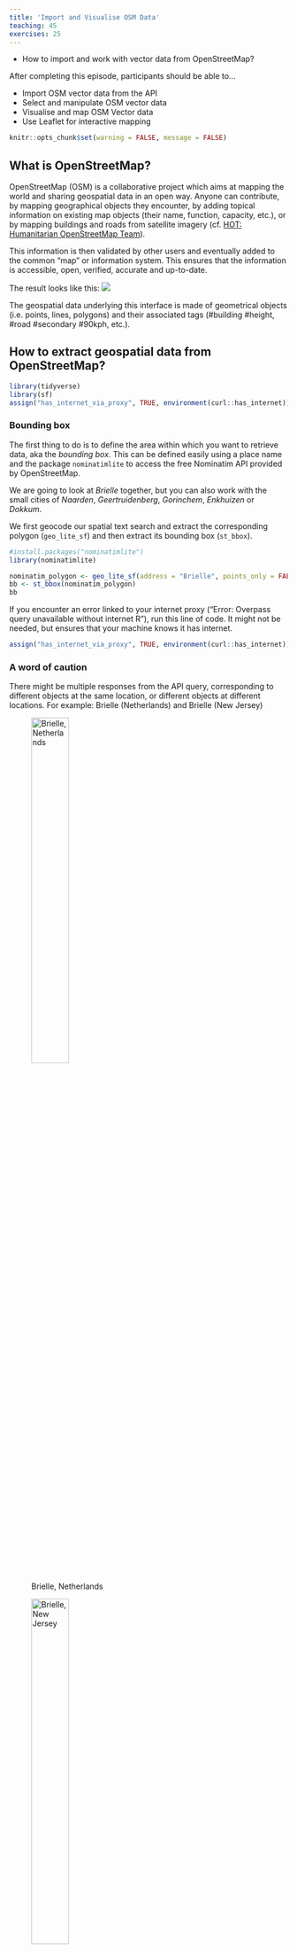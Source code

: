 ```yaml
---
title: 'Import and Visualise OSM Data'
teaching: 45
exercises: 25
---
```


:::::::::::::::::::::::::::::::::::::: questions 

- How to import and work with vector data from OpenStreetMap?

::::::::::::::::::::::::::::::::::::::::::::::::

::::::::::::::::::::::::::::::::::::: objectives

After completing this episode, participants should be able to…

- Import OSM vector data from the API
- Select and manipulate OSM vector data
- Visualise and map OSM Vector data
- Use Leaflet for interactive mapping

::::::::::::::::::::::::::::::::::::::::::::::::

```r
knitr::opts_chunk$set(warning = FALSE, message = FALSE) 
```

## What is OpenStreetMap?

OpenStreetMap (OSM) is a collaborative project which aims at mapping the world and sharing geospatial data in an open way. Anyone can contribute, by mapping geographical objects they encounter, by adding topical information on existing map objects (their name, function, capacity, etc.), or by mapping buildings and roads from satellite imagery (cf. [HOT: Humanitarian OpenStreetMap Team](https://www.hotosm.org/)).

This information is then validated by other users and eventually added to the common "map" or information system. This ensures that the information is accessible, open, verified, accurate and up-to-date.

The result looks like this:
![](fig/OSM1.png)

The geospatial data underlying this interface is made of geometrical objects (i.e. points, lines, polygons) and their associated tags (#building #height, #road #secondary #90kph, etc.).

## How to extract geospatial data from OpenStreetMap?

```r
library(tidyverse)
library(sf)
assign("has_internet_via_proxy", TRUE, environment(curl::has_internet))

```


### Bounding box

The first thing to do is to define the area within which you want to retrieve data, aka the *bounding box*. This can be defined easily using a place name and the package `nominatimlite` to access the free Nominatim API provided by OpenStreetMap. 

We are going to look at *Brielle* together, but you can also work with the small cities of *Naarden*, *Geertruidenberg*, *Gorinchem*, *Enkhuizen* or *Dokkum*.





We first geocode our spatial text search and extract the corresponding polygon (`geo_lite_sf`) and then extract its bounding box (`st_bbox`).

```r
#install.packages("nominatimlite")
library(nominatimlite)

nominatim_polygon <- geo_lite_sf(address = "Brielle", points_only = FALSE)
bb <- st_bbox(nominatim_polygon)
bb
```

::::::::::::::::::::::::::::::::::::: callout

If you encounter an error linked to your internet proxy ("Error: Overpass query unavailable without internet R"), run this line of code. It might not be needed, but ensures that your machine knows it has internet.

```r
assign("has_internet_via_proxy", TRUE, environment(curl::has_internet))
```

::::::::::::::::::::::::::::::::::::::::::::::::


### A word of caution

There might be multiple responses from the API query, corresponding to different objects at the same location, or different objects at different locations.
For example: Brielle (Netherlands) and Brielle (New Jersey)

![Brielle, Netherlands](fig/Brielle_NL.jpeg){width=40%}

![Brielle, New Jersey](fig/Brielle_NJ.jpeg "Brielle, New Jersey"){width=40%}

By default, `geo_lite_sf()` from the `nominatimlite` package returns the first item. This means that regardless of the number of returned locations with the given name, the function will return a bounding box and it might be that we are not looking for the first item. We should therefore try to be as unambiguous as possible by adding a country code or district name.

```r
nominatim_polygon <- geo_lite_sf(address = "Brielle, NL", points_only = FALSE)
bb <- st_bbox(nominatim_polygon)
bb
```



:::::::::::::::::::::::::::::::::::::::::::::::::::::::::::::::::::: instructor

If this does not work for some reason, the `nominatim_polygon` can be found in the data folder: "episodes/data/boundingboxBrielle.shp".

::::::::::::::::::::::::::::::::::::::::::::::::::::::::::::::::::::::::::::::::



## Extracting features

A [feature](https://wiki.openstreetmap.org/wiki/Map_features) in the OSM language is a category or tag of a geospatial object. Features are described by general keys (e.g. "building", "boundary", "landuse", "highway"), themselves decomposed into sub-categories (values) such as "farm", "hotel" or "house" for `buildings`, "motorway", "secondary" and "residential" for `highway`. This determines how they are represented on the map.


### Searching documentation

Let's say we want to download data from OpenStreetMap and we know there is a package for it named `osmdata`, but we don't know which function to use and what arguments are needed. Where should we start?

Let's check the documentation [online](https://docs.ropensci.org/osmdata/):

![The OSMdata Documentation page](fig/osmdata.png){width=80%}

It appears that there is a function to extract features, using the Overpass API. This function is `opq()` (for OverPassQuery) which, in combination with `add_osm_feature()`, seems to do the job. However, it might not be crystal clear how to apply it to our case. Let's click on the function name in the documentation to find out more.

![The Overpass Query Documentation page](fig/opq.png){width=80%}



On this page we can read about the arguments needed for each function: a bounding box for `opq()` and some `key` and `value` for `add_osm_feature()`. Thanks to the examples provided, we can assume that these keys and values correspond to different levels of tags from the OSM classification. In our case, we will keep it at the first level of classification, with "buildings" as `key`, and no value. We also see from the examples that another function is needed when working with the `sf` package: `osmdata_sf()`. This ensures that the type of object is suited for `sf`. With these tips and examples, we can write our feature extraction function as follows:


```r
#install.packages("osmdata")
library(osmdata)


x <- opq(bbox = bb) %>%
   add_osm_feature(key = 'building') %>%
   osmdata_sf()
```



### Structure of objects

What is this `x` object made of? It is a data frame of all the buildings contained in the bounding box, which gives us their OSM id, their geometry and a range of attributes, such as their name, building material, building date, etc. The completion level of this data frame depends on user contributions and open resources. Here, for instance, the national [BAG](https://data.overheid.nl/dataset/10491-bag) dataset was used and it is quite complete, but that is different in other countries.



```r
str(x$osm_polygons)
```



## Mapping 


Let's map the building age of post-1900 Brielle buildings.


### Projections

First, we are going to select the polygons and reproject them with the Amersfoort/RD New projection, suited for maps centred on the Netherlands. This code for this projection is: 28992.

```r
buildings <- x$osm_polygons %>%
  st_transform(.,crs=28992)
```

:::::::::::::::::::::::::::::::::::::::::::::::::::::::::::::::::::: instructor

If this does not work for some reason, the `buildings` can be found in the data folder: "episodes/data/dataBrielle.shp".

::::::::::::::::::::::::::::::::::::::::::::::::::::::::::::::::::::::::::::::::



### Visualisation

Then we create a new variable using the threshold at 1900. Every date before 1900 will be recoded as `1900`, so that buildings older than 1900 will be represented with the same shade.

Then we use the `ggplot()` function to visualise the buildings by age. The specific function to represent information as a map is `geom_sf()`. The rest works like other graphs and visualisation, with `aes()` for the aesthetics.

```r
start_date <- as.numeric(buildings$start_date)
buildings$build_date <- if_else(start_date < 1900, 1900, start_date)

 ggplot(data = buildings) +
   geom_sf(aes(fill = build_date, colour=build_date))  +
   scale_fill_viridis_c(option = "viridis")+
   scale_colour_viridis_c(option = "viridis")
```

So this reveals the historical centre of Brielle (or the city you chose) and the various urban extensions through time.
Anything odd? What? Around the centre? Why these limits / isolated points?



::::::::::::::::::::::::::::::::::::: challenge 



::::::::::::::::::::::::::::::::::::: challenge 

## Challenge: import an interactive basemap layer under the buildings with 'Leaflet' (20min)

Leaflet is a ["open-source JavaScript library for mobile-friendly interactive maps"](https://leafletjs.com/). Within R, the `leaflet` package allows you to build such interactive maps. As with `ggplot2`, you build a map with a collection of layers. In this case, you will have the leaflet basemap, some tiles, and shapes on top (such as markers, polygons, etc.). 

- Check out the [leaflet package documentation](https://rstudio.github.io/leaflet/) and [GDCU cheatsheet]().
- Plot a basemap in Leaflet and try different tiles in the [basemap documentation](https://rstudio.github.io/leaflet/basemaps.html)
- Transform the buildings into WGS84 projection and add them to the basemap layer with the `addPolygons()` function.
- Have the `fillColor` of these polygons represent the `build_date` variable. See the [choropleth documentation](https://rstudio.github.io/leaflet/choropleths.html) and [GDCU cheatsheet]() for how use to use fill colors in polygons. Tip: use the examples given in the documentation and replace the variable names where needed.

:::::::::::::::::::::::: solution 

## One solution
 
```r
#install.packages("leaflet")
library(leaflet)


buildings2 <- buildings %>%
  st_transform(.,crs=4326)

leaflet(buildings2) %>%
# addTiles()
  addProviderTiles(providers$CartoDB.Positron) %>%
  addPolygons(color = "#444444", weight = 0.1, smoothFactor = 0.5,
  opacity = 0.2, fillOpacity = 0.8,
  fillColor = ~colorQuantile("YlGnBu", -build_date)(-build_date),
  highlightOptions = highlightOptions(color = "white", weight = 2,
    bringToFront = TRUE))
```

:::::::::::::::::::::::::::::::::

::::::::::::::::::::::::::::::::::::: 

::::::::::::::::::::::::::::::::::::: keypoints 

- Use the `Nominatim` and `Overpass` APIs within R
- Use the `osmdata` and `nominatimlite` packages to retrieve geospatial data
- Select features and attributes among OSM tags
- Use the `ggplot`, `sf` and `leaflet` packages to map data

::::::::::::::::::::::::::::::::::::::::::::::::

